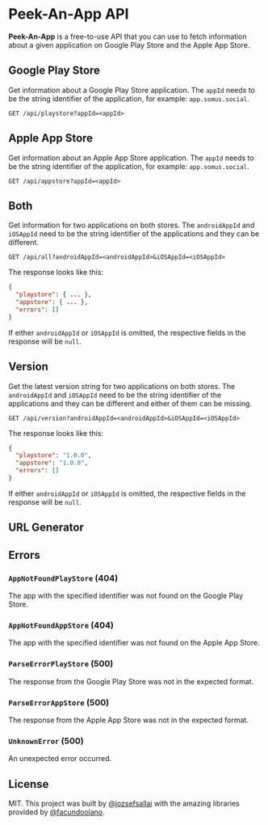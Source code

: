 
# Peek-An-App API

**Peek-An-App** is a free-to-use API that you can use to fetch information about
a given application on Google Play Store and the Apple App Store.

## Google Play Store

Get information about a Google Play Store application. The `appId` needs to be
the string identifier of the application, for example: `app.somus.social`.

```
GET /api/playstore?appId=<appId>
```

## Apple App Store

Get information about an Apple App Store application. The `appId` needs to be
the string identifier of the application, for example: `app.somus.social`.

```
GET /api/appstore?appId=<appId>
```

## Both

Get information for two applications on both stores. The `androidAppId` and
`iOSAppId` need to be the string identifier of the applications and they can be
different.

```
GET /api/all?androidAppId=<androidAppId>&iOSAppId=<iOSAppId>
```

The response looks like this:

```json
{
  "playstore": { ... },
  "appstore": { ... },
  "errors": []
}
```

If either `androidAppId` or `iOSAppId` is omitted, the respective fields in the
response will be `null`.

## Version

Get the latest version string for two applications on both stores. The
`androidAppId` and `iOSAppId` need to be the string identifier of the
applications and they can be different and either of them can be missing.

```
GET /api/version?androidAppId=<androidAppId>&iOSAppId=<iOSAppId>
```

The response looks like this:

```json
{
  "playstore": "1.0.0",
  "appstore": "1.0.0",
  "errors": []
}
```

If either `androidAppId` or `iOSAppId` is omitted, the respective fields in the
response will be `null`.

## URL Generator

<URLGenerator />

## Errors

### `AppNotFoundPlayStore` (404)

The app with the specified identifier was not found on the Google Play Store.

### `AppNotFoundAppStore` (404)

The app with the specified identifier was not found on the Apple App Store.

### `ParseErrorPlayStore` (500)

The response from the Google Play Store was not in the expected format.

### `ParseErrorAppStore` (500)

The response from the Apple App Store was not in the expected format.

### `UnknownError` (500)

An unexpected error occurred.

## License

MIT. This project was built by [@jozsefsallai](https://github.com/jozsefsallai)
with the amazing libraries provided by [@facundoolano](https://github.com/facundoolano).
